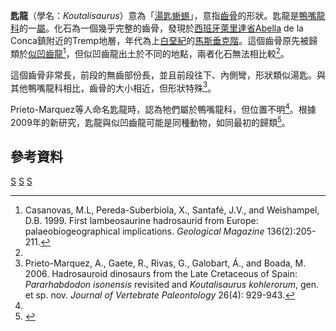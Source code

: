 {{Automatic Taxobox
| taxon = Koutalisaurus
| fossil_range = [[白堊紀|白堊紀]]晚期
| image = 
| image_caption = 
| authority = [[Alberto_Prieto-Marquez|Prieto-Marquez]], ''et al.'', 2006
| subdivision_ranks = [[種|種]]
| subdivision =
'''匙龍 ''K. kohlerorum''''' <small>([[模式種|模式種]])<br>Prieto-Marquez ''et al.'', 2006</small>
}}

'''匙龍'''（學名：''Koutalisaurus''）意為「[[湯匙|湯匙]][[蜥蜴|蜥蜴]]」，意指[[齒骨|齒骨]]的形狀。匙龍是[[鴨嘴龍科|鴨嘴龍科]]的一[[屬|屬]]。化石為一個幾乎完整的齒骨，發現於[[西班牙|西班牙]][[萊里達省|萊里達省]]Abella de la Conca鎮附近的Tremp地層，年代為上[[白堊紀|白堊紀]]的[[馬斯垂克階|馬斯垂克階]]。這個齒骨原先被歸類於[[似凹齒龍|似凹齒龍]]<ref name="C99">Casanovas, M.L, Pereda-Suberbiola, X., Santafé, J.V., and Weishampel, D.B. 1999. First lambeosaurine hadrosaurid from Europe: palaeobiogeographical implications. ''Geological Magazine'' 136(2):205-211.</ref>，但似凹齒龍出土於不同的地點，兩者化石無法相比較<ref name="PM06"/>。 

這個齒骨非常長，前段的無齒部份長，並且前段往下、內側彎，形狀類似湯匙。與其他鴨嘴龍科相比，齒骨的大小相近，但形狀特殊<ref name="PM06">Prieto-Marquez, A., Gaete, R., Rivas, G., Galobart, Á., and Boada, M. 2006.  Hadrosauroid dinosaurs from the Late Cretaceous of Spain: ''Pararhabdodon isonensis'' revisited and ''Koutalisaurus kohlerorum'', gen. et sp. nov. ''Journal of Vertebrate Paleontology'' 26(4): 929-943.</ref>。 

Prieto-Marquez等人命名匙龍時，認為牠們屬於鴨嘴龍科，但位置不明<ref name="PM06"/>。根據2009年的新研究，匙龍與似凹齒龍可能是同種動物，如同最初的歸類<ref name=APMJW09>{{cite journal |last=Prieto-Márquez |first=A. |coauthors=and Wagner, J.R. |year=2009 |title=''Pararhabdodon isonensis'' and ''Tsintaosaurus spinorhinus'': a new clade of lambeosaurine hadrosaurids from Eurasia |journal=Cretaceous Research |volume=online preprint |doi=10.1016/j.cretres.2009.06.005}}</ref>。

==參考資料==
{{reflist}}
{{dinosaur-stub}}
[[Category:鴨嘴龍科|S]]
[[Category:上白堊紀恐龍|S]]
[[Category:歐洲恐龍|S]]